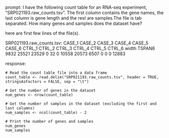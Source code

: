 prompt:
I have the following count table for an RNA-seq experiment, "SRP021193.raw_counts.tsv". The first column contains the gene names, the last column is gene length and the rest are samples.The file is tab separated. How many genes and samples does the dataset have?

here are first few lines of the file(s).

SRP021193.raw_counts.tsv:
CASE_1	CASE_2	CASE_3	CASE_4	CASE_5	CASE_6	CTRL_1	CTRL_2	CTRL_3	CTRL_4	CTRL_5	CTRL_6	width
TSPAN6	9832	25521	23529	0	32	0	10558	20573	6507	0	0	0	12883


response:
```
# Read the count table file into a data frame
count_table <- read.delim("SRP021193.raw_counts.tsv", header = TRUE, stringsAsFactors = FALSE, sep = "\t")

# Get the number of genes in the dataset
num_genes <- nrow(count_table)

# Get the number of samples in the dataset (excluding the first and last columns)
num_samples <- ncol(count_table) - 2

# Print the number of genes and samples
num_genes
num_samples
```
